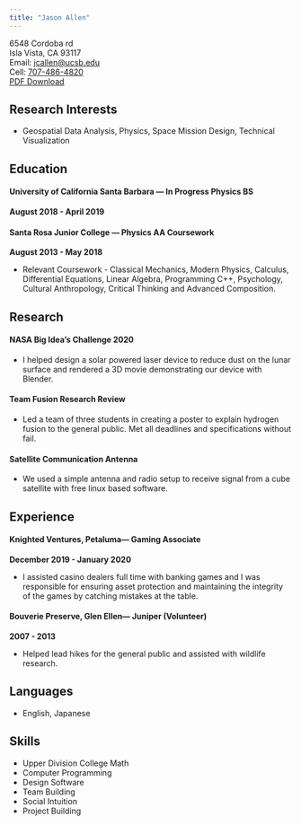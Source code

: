 ```yaml
---
title: "Jason Allen"
---
```


6548 Cordoba rd  
Isla Vista, CA 93117  
Email: [jcallen@ucsb.edu](mailto:jcallen@ucsb.edu?subject=[GitHub Website])  
Cell:  [707-486-4820](tel:7074864820)  
[PDF Download](./CV/Resume July 2021.pdf)
  
## Research Interests  

* Geospatial Data Analysis, Physics, Space Mission Design, Technical Visualization  
  
  
## Education  
#### University of California Santa Barbara — In Progress Physics BS  
**August 2018 - April 2019**  
  
#### Santa Rosa Junior College — Physics AA Coursework  
**August 2013 - May 2018**  

* Relevant Coursework - Classical Mechanics, Modern Physics, Calculus, Differential Equations, Linear Algebra, Programming C++, Psychology, Cultural Anthropology, Critical Thinking and Advanced Composition.  
  
  
## Research  
#### NASA Big Idea’s Challenge 2020

* I helped design a solar powered laser device to reduce dust on the lunar surface and rendered a 3D movie demonstrating our device with Blender. 

#### Team Fusion Research Review  

* Led a team of three students in creating a poster to explain hydrogen fusion to the general public. Met all deadlines and specifications without fail.    

#### Satellite Communication Antenna   

* We used a simple antenna and radio setup to receive signal from a cube satellite with free linux based software.  
  
  
## Experience
#### Knighted Ventures, Petaluma— Gaming Associate  
**December 2019 -  January 2020**  

* I assisted casino dealers full time with banking games and I was responsible for ensuring asset protection and maintaining the integrity of the games by catching mistakes at the table.  
  
#### Bouverie Preserve, Glen Ellen— Juniper (Volunteer)  
**2007 - 2013**  

* Helped lead hikes for the general public and assisted with wildlife research. 
    
      
## Languages  

* English, Japanese  
  
  
## Skills  

* Upper Division College Math  
* Computer Programming  
* Design Software  
* Team Building  
* Social Intuition  
* Project Building  
  

